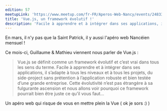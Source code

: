 ```yaml
---
edition: 57
meetupLink: 'https://www.meetup.com/fr-FR/Aperos-Web-Nancy/events/248339827/'
title: 'Vue.js, un framework évolutif !'
description: 'Facile à apprendre et à intégrer dans ses applications, il s’adapte à tous les niveaux et à tous les projets.'
---
```


En mars, il n'y pas que la Saint Patrick, il y aussi l'apéro web Nancéien mensuel !

Ce mois-ci, Guillaume & Mathieu viennent nous parler de Vue.js :

> Vue.js se définit comme un framework évolutif et c’est vrai dans tous les sens du terme. Facile à apprendre et à intégrer dans ses applications, il s’adapte à tous les niveaux et à tous les projets, du side-project sans prétention à l’application robuste et bien testée d’une grande entreprise. Cette évolutivité n’est pas étrangère à sa fulgurante ascension et nous allons voir pourquoi ce framework pourrait bien être juste ce qu’il vous faut...

Un apéro web qui risque de vous en mettre plein la Vue ( ok je sors :) )
